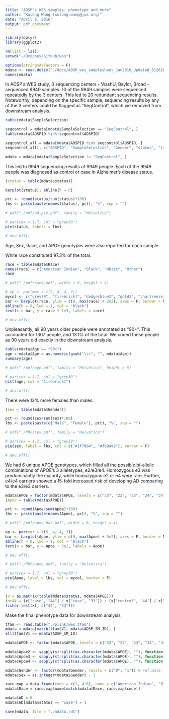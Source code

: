 ```yaml
---
title: "ADSP's WES samples: phenotype and more"
author: "Xulong Wang (xulong.wang@jax.org)"
date: "April 6, 2016"
output: pdf_document
---
```


```r

library(dplyr)
library(ggplot2)

```

```r

rm(list = ls())
setwd("~/Dropbox/GitHub/wes")

options(stringsAsFactors = F)
mdata <- read.delim("./docs/ADSP_wes_samplesheet_Jan2016_Updated_01262016.txt")
names(mdata)

```

In ADSP's WES study, 3 sequencing centers - WashU, Baylor, Broad - sequenced 9949 samples. 10 of the 9949 samples were sequenced repeatedly by the 3 centers. This led to 20 redundant sequencing results. Noteworthy, depending on the specific sample, sequencing results by any of the 3 centers could be flagged as "SeqControl", which we removed from downstream analysis.

```r

table(mdata$SampleSelection)

seqcontrol = mdata[mdata$SampleSelection == "SeqControl", ]
table(mdata$ADSPID %in% seqcontrol$ADSPID)

seqcontrol_all = mdata[mdata$ADSPID %in% seqcontrol$ADSPID, ]
seqcontrol_all[, c("ADSPID", "SampleSelection", "Gender", "status", "lssc")]

mdata = mdata[mdata$SampleSelection != "SeqControl", ]

```

This led to 9949 sequencing results of 9949 people. Each of the 9949 people was diagnosed as control or case in Alzheimer's disease status.

```r

(status = table(mdata$status))

barplot(status); abline(h = 0)

pct <- round(status/sum(status)*100)
lbs <- paste(paste(names(status), pct), "%", sep = "")

# pdf("./pdf/ad_pie.pdf", family = "Helvetica")

# par(cex = 1.7, col = "grey30")
pie(status, labels = lbs)

# dev.off()

```

Age, Sex, Race, and APOE genotypes were also reported for each sample.

White race constituted 97.3% of the total.

```r

race = table(mdata$Race)
names(race) = c("American Indian", "Black", "White", "Other")
race

# pdf("./pdf/race.pdf", width = 6, height = 3)

# op <- par(mar = c(5, 4, 4, 3))
mycol <- c("grey70", "firebrick1", "dodgerblue3", "gold1", "chartreuse3", "darkorchid2")
bar <- barplot(race, ylim = c(0, max(race) + 2e3), axes = F, border = NA, las = 1, space = 0.75, col = mycol)
abline(h = 0, lwd = 1, col = "black")
text(x = bar, y = race + 1e3, labels = race)

# dev.off()

```

Unpleasantly, all 90 years older people were annotated as "90+". This accounted for 1307 people, and 13.1% of the total. We coded these people as 90 years old exactly in the downstream analysis.

```r

table(mdata$Age == "90+")
age = mdata$Age = as.numeric(gsub("\\+", "", mdata$Age))
summary(age)

# pdf("./pdf/age.pdf", family = "Helvetica", height = 5)

# par(cex = 1.7, col = "grey30")
hist(age, col = "firebrick1")

# dev.off()

```

There were 13% more females than males.

```r

(sex = table(mdata$Gender))

pct <- round(sex/sum(sex)*100)
lbs <- paste(paste(c("Male", "Female"), pct), "%", sep = "")

# pdf("./PDF/sex.pdf", family = "Helvetica")

# par(cex = 1.7, col = "grey30")
pie(sex, label = lbs, col = c("#1f78b4", "#fb9a99"), border = F)

# dev.off()

```

We had 6 unique APOE genotypes, which filled all the possible bi-allelic combinations of APOE's 3 alleletypes, e2/e3/e4. Homozygous e3 was predominantly the majority, while homozygous e2 or e4 were rare. Further, e4/e4 carriers showed a 15-fold increased risk of developing AD comparing to the e3/e3 carriers.  

```r

mdata$APOE = factor(mdata$APOE, levels = c("33", "22", "23", "24", "34", "44"))
(Apoe = table(mdata$APOE))

pct <- round(Apoe/sum(Apoe)*100)
lbs <- paste(paste(names(Apoe), pct), "%", sep = "")

# pdf("./pdf/apoe_bar.pdf", width = 6, height = 4)

op <- par(mar = c(5, 4, 4, 3))
bar <- barplot(Apoe, ylim = c(0, max(Apoe) + 5e2), axes = F, border = NA, las = 1, space = 0.65, col = mycol)
abline(h = 0, lwd = 1, col = "black")
text(x = bar, y = Apoe + 3e2, labels = Apoe)

# dev.off()

# pdf("./PDF/apoe.pdf", family = "Helvetica")

# par(cex = 1.7, col = "grey30")
pie(Apoe, label = lbs, col = mycol, border = F)

# dev.off()

(x = as.matrix(table(mdata$status, mdata$APOE)))
(or44 = (x["case", "44"] / x["case", "33"]) / (x["control", "44"] / x["control", "33"]))
fisher.test(x[, c("44", "33")])

```

Make the final phenotype data for downstream analysis

```r

tfam <- read.table("./plink/wes.tfam")
mdata = mdata[match(tfam$V1, mdata$ADSP_SM_ID), ]
all(tfam$V1 == mdata$ADSP_SM_ID)

mdata$APOE <- factor(mdata$APOE, levels = c("33", "22", "23", "24", "34", "44")) # ref:33

mdata$Apoe2 <- sapply(strsplit(as.character(mdata$APOE), ""), function(x) sum(x == 2))
mdata$Apoe3 <- sapply(strsplit(as.character(mdata$APOE), ""), function(x) sum(x == 3))
mdata$Apoe4 <- sapply(strsplit(as.character(mdata$APOE), ""), function(x) sum(x == 4))

mdata$Gender <- factor(mdata$Gender, levels = c("0", "1")) # ref:male
mdata$Sex = as.integer(mdata$Gender) - 1

race.map = data.frame(code = c(1, 4:6), name = c("American Indian", "Black", "White", "Other"))
mdata$Race = race.map$name[match(mdata$Race, race.map$code)]

mdata$AD = 0
mdata$AD[mdata$status == "case"] = 1

save(mdata, file = "./mdata.rdt")

```
